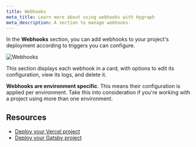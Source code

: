 ```yaml
---
title: Webhooks
meta_title: Learn more about using webhooks with Hygraph
meta_description: A section to manage webhooks.
---
```


In the **Webhooks** section, you can add webhooks to your project's deployment according to triggers you can configure.

![Webhooks](/images/docs/getting-started/getting-started-webhooks.png)

This section displays each webhook in a card, with options to edit its configuration, view its logs, and delete it.

<Card theme="warning">

**Webhooks are environment specific**. This means their configuration is applied per environment. Take this into consideration if you're working with a project using more than one environment.

</Card>

## Resources

- [Deploy your Vercel project](/docs/guides/webhooks/trigger-static-build)
- [Deploy your Gatsby project](/docs/guides/webhooks/deploy-gatsby-project)
